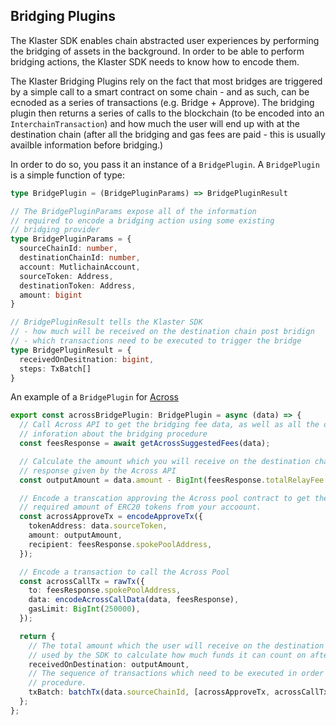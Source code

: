 ## Bridging Plugins 

The Klaster SDK enables chain abstracted user experiences by performing the bridging of assets in the background. In order to be
able to perform bridging actions, the Klaster SDK needs to know how to encode them.

The Klaster Bridging Plugins rely on the fact that most bridges are triggered by a simple call to a smart contract on some 
chain - and as such, can be ecnoded as a series of transactions (e.g. Bridge + Approve). The bridging plugin then 
returns a series of calls to the blockchain (to be encoded into an `InterchainTransaction`) and how much the user will 
end up with at the destination chain (after all the bridging and gas fees are paid - this is usually availble information
before bridging.)

In order to do so, you pass it an instance of a `BridgePlugin`. A `BridgePlugin` is a simple function of type:

```ts
type BridgePlugin = (BridgePluginParams) => BridgePluginResult

// The BridgePluginParams expose all of the information
// required to encode a bridging action using some existing
// bridging provider
type BridgePluginParams = {
  sourceChainId: number,
  destinationChainId: number,
  account: MutlichainAccount,
  sourceToken: Address,
  destinationToken: Address,
  amount: bigint
}

// BridgePluginResult tells the Klaster SDK 
// - how much will be received on the destination chain post bridign
// - which transactions need to be executed to trigger the bridge
type BridgePluginResult = {
  receivedOnDesitnation: bigint,
  steps: TxBatch[]
}
```

An example of a `BridgePlugin` for [Across](https://across.to)

```ts
export const acrossBridgePlugin: BridgePlugin = async (data) => {
  // Call Across API to get the bridging fee data, as well as all the other required
  // inforation about the bridging procedure
  const feesResponse = await getAcrossSuggestedFees(data);

  // Calculate the amount which you will receive on the destination chain from the
  // response given by the Across API
  const outputAmount = data.amount - BigInt(feesResponse.totalRelayFee.total);

  // Encode a transcation approving the Across pool contract to get the
  // required amount of ERC20 tokens from your accoount.
  const acrossApproveTx = encodeApproveTx({
    tokenAddress: data.sourceToken,
    amount: outputAmount,
    recipient: feesResponse.spokePoolAddress,
  });

  // Encode a transaction to call the Across Pool
  const acrossCallTx = rawTx({
    to: feesResponse.spokePoolAddress,
    data: encodeAcrossCallData(data, feesResponse),
    gasLimit: BigInt(250000),
  });

  return {
    // The total amount which the user will receive on the destination chain. This is
    // used by the SDK to calculate how much funds it can count on after bridging.
    receivedOnDestination: outputAmount,
    // The sequence of transactions which need to be executed in order to start the brdging
    // procedure.
    txBatch: batchTx(data.sourceChainId, [acrossApproveTx, acrossCallTx]),
  };
};

```